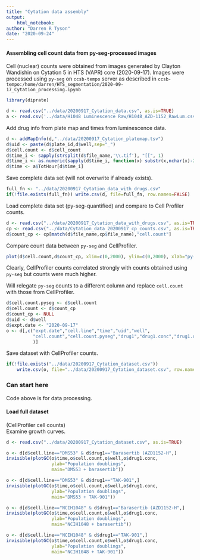 ```yaml
---
title: "Cytation data assembly"
output: 
    html_notebook: 
author: "Darren R Tyson"
date: "2020-09-24"
---
```

#### Assembling cell count data from py-seg-processed images
Cell (nuclear) counts were obtained from images generated by Clayton Wandishin on Cytation 5 in HTS (VAPR) core (2020-09-17). Images were processed using `py-seg` on `ccsb-tempo` server as described in `ccsb-tempo:/home/darren/HTS_segmentation/2020-09-17_Cytation_processing.ipynb`

```r
library(diprate)
```


```r
d <- read.csv("../data/20200917_Cytation_data.csv", as.is=TRUE)
a <- read.csv('../data/H1048 Luminescence Raw/H1048_AZD-1152_RawLum.csv', as.is=TRUE, row.names = 1)
```

Add drug info from plate map and times from luminescence data.
```r
d <- addMapInfo(d,"../data/20200917_Cytation_platemap.tsv")
d$uid <- paste(d$plate_id,d$well,sep="_")
d$cell.count <- d$cell_count
d$time_i <- sapply(strsplit(d$file_name,'\\.tif'), "[[", 1)
d$time_i <- as.numeric(sapply(d$time_i, function(x) substr(x,nchar(x)-2,nchar(x))))
d$time <- a$TotHour[d$time_i]
```

Save complete data set (will not overwrite if already exists).
```r
full_fn <- "../data/20200917_Cytation_data_with_drugs.csv"
if(!file.exists(full_fn)) write.csv(d, file=full_fn, row.names=FALSE)
```

Load complete data set (py-seg-quantified) and compare to Cell Profiler counts.
```r
d <- read.csv("../data/20200917_Cytation_data_with_drugs.csv", as.is=TRUE)
cp <- read.csv("../data/Cytation_data_20200917_cp_counts.csv", as.is=TRUE)
d$count_cp <- cp[match(d$file_name,cp$file_name),"cell.count"]
```

Compare count data between `py-seg` and CellProfiler.
```r
plot(d$cell.count,d$count_cp, xlim=c(0,2000), ylim=c(0,2000), xlab="py-seg", ylab="CellProfiler")
```

Clearly, CellProfiler counts correlated strongly with counts obtained using `py-seg` but counts were much higher.  

Will relegate `py-seg` counts to a different column and replace `cell.count` with those from CellProfiler.

```r
d$cell.count.pyseg <- d$cell.count
d$cell.count <- d$count_cp
d$count_cp <- NULL
d$uid <- d$well
d$expt.date <- "2020-09-17"
o <- d[,c("expt.date","cell.line","time","uid","well",
          "cell.count","cell.count.pyseg","drug1","drug1.conc","drug1.units"
          )]
```
Save dataset with CellProfiler counts.
```r
if(!file.exists("../data/20200917_Cytation_dataset.csv")) 
    write.csv(o, file="../data/20200917_Cytation_dataset.csv", row.names=FALSE)
```

### Can start here
Code above is for data processing.  

#### Load full dataset 
(CellProfiler cell counts)  
Examine growth curves. 
```r
d <- read.csv("../data/20200917_Cytation_dataset.csv", as.is=TRUE)
```


```r
o <- d[d$cell.line=="DMS53" & d$drug1=="Barasertib (AZD1152-H",]
invisible(plotGC(o$time,o$cell.count,o$well,o$drug1.conc, 
                 ylab="Population doublings",
                 main="DMS53 + barasertib"))
```

```r
o <- d[d$cell.line=="DMS53" & d$drug1=="TAK-901",]
invisible(plotGC(o$time,o$cell.count,o$well,o$drug1.conc, 
                 ylab="Population doublings",
                 main="DMS53 + TAK-901"))
```


```r
o <- d[d$cell.line=="NCIH1048" & d$drug1=="Barasertib (AZD1152-H",]
invisible(plotGC(o$time,o$cell.count,o$well,o$drug1.conc, 
                 ylab="Population doublings",
                 main="NCIH1048 + barasertib"))
```

```r
o <- d[d$cell.line=="NCIH1048" & d$drug1=="TAK-901",]
invisible(plotGC(o$time,o$cell.count,o$well,o$drug1.conc, 
                 ylab="Population doublings",
                 main="NCIH1048 + TAK-901"))
```
